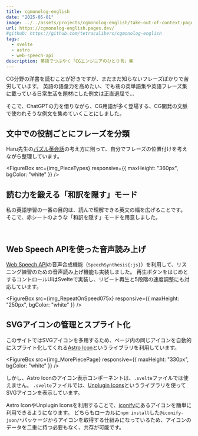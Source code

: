```yaml
---
title: cgmonolog-english
date: "2025-05-01"
image: ../../assets/projects/cgmonolog-english/take-out-of-context-page.png
url: https://cgmonolog-english.pages.dev/
#github: https://github.com/tetracalibers/cgmonolog-english
tags:
  - svelte
  - astro
  - web-speech-api
description: 英語でつぶやく「CGエンジニアのひとり言」集
---
```




CG分野の洋書を読むことが好きですが、まだまだ知らないフレーズばかりで苦労しています。
英語の語彙力を高めたい、でも巷の英単語集や英語フレーズ集に載っている日常生活を題材にした例文は正直退屈で…

そこで、ChatGPTの力を借りながら、CG用語が多く登場する、CG開発の文脈で使われそうな例文を集めていくことにしました。

## 文中での役割ごとにフレーズを分類

Haru先生の[パズル英会話](https://www.puzzle-eikaiwa.com/)の考え方に則って、自分でフレーズの位置付けを考えながら整理しています。

<FigureBox src={img_PieceTypes} responsive={{ maxHeight: "360px", bgColor: "white" }} />

## 読む力を鍛える「和訳を隠す」モード

私の英語学習の一番の目的は、読んで理解できる英文の幅を広げることです。
そこで、赤シートのような「和訳を隠す」モードを用意しました。

<GridGallery col={8} sp_col={2}>
  <Image class="-c-span-3-5 -sp-c-span-1" alt="" src={img_BeforeHideJapanese} />
  <Image class="-c-span-3 -sp-c-span-1" alt="" src={img_AfterHideJapanese} />
</GridGallery>

## Web Speech APIを使った音声読み上げ

[Web Speech API](https://developer.mozilla.org/ja/docs/Web/API/Web_Speech_API)の音声合成機能（`SpeechSynthesis{:js}`）を利用して、リスニング練習のための音声読み上げ機能も実装しました。
再生ボタンをはじめとするコントロールUIはSvelteで実装し、リピート再生と5段階の速度調整にも対応しています。

<FigureBox src={img_RepeatOnSpeed075x} responsive={{ maxHeight: "250px", bgColor: "white" }} />

## SVGアイコンの管理とスプライト化

このサイトではSVGアイコンを多用するため、ページ内の同じアイコンを自動的にスプライト化してくれる[Astro Icon](https://www.astroicon.dev/)というライブラリを利用しています。

<FigureBox src={img_MorePiecePage} responsive={{ maxHeight: "330px", bgColor: "white" }} />

しかし、Astro Iconのアイコン表示コンポーネントは、`.svelte`ファイルでは使えません。
`.svelte`ファイルでは、[Unplugin Icons](https://iconify.design/docs/usage/svg/unplugin/)というライブラリを使ってSVGアイコンを表示しています。

Astro IconやUnplugin Iconsを利用することで、[iconify](https://icon-sets.iconify.design/)にあるアイコンを簡単に利用できるようになります。
どちらもローカルに`npm install`した`@iconify-json/*`パッケージからアイコンを取得する仕組みになっているため、アイコンのデータを二重に持つ必要もなく、共存が可能です。
